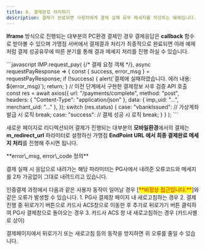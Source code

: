 ```yaml
---
title: 6. 결제완료 처리하기
description: 결제가 완료되면 사용자에게 결제 실패 유무 메세지를 작성하는 예제입니다.
---
```




**Iframe** 방식으로 진행되는 대부분의 PC환경 결제인 경우 결제응답은 **callback** 함수로 받아볼 수 있으며 가맹점 서버에서 결제결과 처리가 최종적으로 완료되면 아래 예제처럼 결제 성공유무에 따른 분기를 통해 결과 메세지 처리를 진행 하실 수 있습니다.

<Tabs>
<Tab title="JavaScript">
```javascript
IMP.request_pay(
  {/* 결제 요청 객체 */},
  async requestPayResponse => {
    const { success, error_msg } = requestPayResponse;
    if (!success) {
      alert(`결제에 실패하였습니다. 에러 내용: ${error_msg}`);
      return;
    }
    // 이전 단계에서 구현한 결제정보 사후 검증 API 호출
    const res = await axios({
      url: "/payments/complete",
      method: "post",
      headers: { "Content-Type": "application/json" }, 
      data: { imp_uid: "...", merchant_uid: "..." },
    });
    switch (res.status) {
      case: "vbankIssued":
        // 가상계좌 발급 시 로직
        break;
      case: "success":
        // 결제 성공 시 로직
        break;
    }
  }
);
```

</Tab>
</Tabs>

새로운 페이지로 리디렉션되어 결제가 진행되는 대부분의 **모바일환경**에서의 결제는 **m\_redirect\_url** 파라미터로 설정하신 가맹점 **EndPoint URL 에서 최종 결제완료 메세지 처리**를 진행해 주시면 됩니다.

<Hint style="info">
**error\_msg, error\_code 정의**

결제 실패 시 응답으로 내려가는 해당 파라미터는 PG사에서 내려준 오류코드와 메세지를 2차 가공없이 그대로 내려드리고 있습니다.

</Hint>

<Hint style="danger">
인증결제 과정에서 다음과 같은 사용자 동작이 일어날 경우 [<mark style="color:red;">**비정상 접근입니다.**</mark>]와 같은 오류가 발생할 수 있습니다.
1. PG사 결제창 페이지 내 새로고침하는 경우
2. 결제 진행 중 뒤로가기 버튼으로 카드사 ACS창으로 이동한 후 추가로 뒤로가기 버튼 클릭하여 PG사 결제창으로 돌아오는 경우
3. 카드사 ACS 창 내 새로고침하는 경우 (카드사별로 상이)

결제페이지에서 뒤로가기 또는 새로고침 등의 동작을 방지하면 위 오류를 줄일 수 있습니다.
</Hint>
